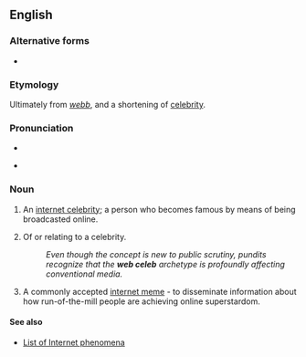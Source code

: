 ==English==

===Alternative forms===
* {{l|en|webceleb}}

===Etymology===
Ultimately from {{etyl|ang|en}} ''[[webb]]'', and a shortening of [[celebrity]].

===Pronunciation===
* {{IPA|/wɛb/|lang=en}}

* {{IPA|/sɐˈlɛb/|lang=en}}

===Noun===
{{en-noun|head=[[web]] [[celeb]]}}

# {{lb|en|colloquial}} An [[w:internet celebrity|internet celebrity]]; a person who becomes famous by means of being broadcasted online.
# {{lb|en|colloquial|attributively}} Of or relating to a celebrity.
#: ''Even though the concept is new to public scrutiny, pundits recognize that the '''web celeb''' archetype is profoundly affecting conventional media.''
# {{lb|en|figuratively|Internet|slang}} A commonly accepted [[w:internet meme|internet meme]] - to disseminate information about how run-of-the-mill people are achieving online superstardom.

====See also====
* [[w:List of Internet phenomena|List of Internet phenomena]]